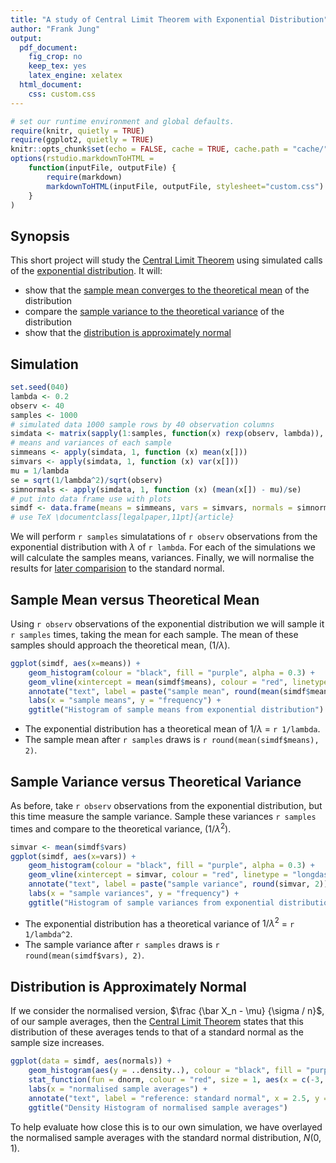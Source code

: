 ```yaml
---
title: "A study of Central Limit Theorem with Exponential Distribution"
author: "Frank Jung"
output:
  pdf_document:
    fig_crop: no
    keep_tex: yes
    latex_engine: xelatex
  html_document:
    css: custom.css
---
```


```r
# set our runtime environment and global defaults.
require(knitr, quietly = TRUE)
require(ggplot2, quietly = TRUE)
knitr::opts_chunk$set(echo = FALSE, cache = TRUE, cache.path = "cache/", fig.path = "figure/")
options(rstudio.markdownToHTML =
    function(inputFile, outputFile) {
        require(markdown)
        markdownToHTML(inputFile, outputFile, stylesheet="custom.css")
    }
)
```

## Synopsis

This short project will study the [Central Limit
Theorem](https://en.wikipedia.org/wiki/Central_limit_theorem) using simulated 
calls of the [exponential 
distribution](https://en.wikipedia.org/wiki/Exponential_distribution). It will:

- show that the [sample mean converges to the theoretical mean](#sample-mean-versus-theoretical-mean) of the distribution
- compare the [sample variance to the theoretical variance](#sample-mean-versus-theoretical-mean) of the distribution
- show that the [distribution is approximately normal](#distribution-is-approximately-normal)

## Simulation

```r
set.seed(040)
lambda <- 0.2
observ <- 40
samples <- 1000
# simulated data 1000 sample rows by 40 observation columns
simdata <- matrix(sapply(1:samples, function(x) rexp(observ, lambda)), samples, observ)
# means and variances of each sample
simmeans <- apply(simdata, 1, function (x) mean(x[]))
simvars <- apply(simdata, 1, function (x) var(x[]))
mu = 1/lambda
se = sqrt(1/lambda^2)/sqrt(observ)
simnormals <- apply(simdata, 1, function (x) (mean(x[]) - mu)/se)
# put into data frame use with plots
simdf <- data.frame(means = simmeans, vars = simvars, normals = simnormals)
# use TeX \documentclass[legalpaper,11pt]{article}
```
We will perform ```r samples``` simulatations of ```r observ``` observations 
from the exponential distribution with $\lambda$ of ```r lambda```. For each of
the simulations we will calculate the samples means, variances. Finally, we will
normalise the results for [later
comparision](#distribution-is-approximately-normal) to the standard normal.

## Sample Mean versus Theoretical Mean

Using ```r observ``` observations of the exponential distribution we will sample
it ```r samples``` times, taking the mean for each sample. The mean of these 
samples should approach the theoretical mean, ($1/\lambda$).
```r
ggplot(simdf, aes(x=means)) +
    geom_histogram(colour = "black", fill = "purple", alpha = 0.3) +
    geom_vline(xintercept = mean(simdf$means), colour = "red", linetype = "longdash") +
    annotate("text", label = paste("sample mean", round(mean(simdf$means), 2)), x = 7, y = 80, colour = "red") +
    labs(x = "sample means", y = "frequency") +
    ggtitle("Histogram of sample means from exponential distribution")
```

* The exponential distribution has a theoretical mean of $1/\lambda$ = ```r 1/lambda```.
* The sample mean after ```r samples``` draws is ```r round(mean(simdf$means), 2)```.

## Sample Variance versus Theoretical Variance

As before, take ```r observ``` observations from the exponential distribution, 
but this time measure the sample variance. Sample these variances ```r samples```
times and compare to the theoretical variance, ($1/\lambda^2$).
```r
simvar <- mean(simdf$vars)
ggplot(simdf, aes(x=vars)) +
    geom_histogram(colour = "black", fill = "purple", alpha = 0.3) +
    geom_vline(xintercept = simvar, colour = "red", linetype = "longdash") +
    annotate("text", label = paste("sample variance", round(simvar, 2)), x = 55, y = 100, colour = "red") +
    labs(x = "sample variances", y = "frequency") +
    ggtitle("Histogram of sample variances from exponential distribution")
```

* The exponential distribution has a theoretical variance of $1/\lambda^2$ = ```r 1/lambda^2```.
* The sample variance after ```r samples``` draws is ```r round(mean(simdf$vars), 2)```.

## Distribution is Approximately Normal

If we consider the normalised version, $\frac {\bar X_n - \mu} {\sigma / n}$, of
our sample averages, then the [Central Limit
Theorem](https://en.wikipedia.org/wiki/Central_limit_theorem) states that this
distribution of these averages tends to that of a standard normal as the sample size
increases.
```r
ggplot(data = simdf, aes(normals)) +
    geom_histogram(aes(y = ..density..), colour = "black", fill = "purple", alpha = 0.3) +
    stat_function(fun = dnorm, colour = "red", size = 1, aes(x = c(-3, 3))) +
    labs(x = "normalised sample averages") +
    annotate("text", label = "reference: standard normal", x = 2.5, y = 0.35, colour = "red") +
    ggtitle("Density Histogram of normalised sample averages")
```

To help evaluate how close this is to our own simulation, we have overlayed the
normalised sample averages with the standard normal distribution, $N(0,1)$.